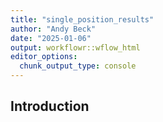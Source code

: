 ```yaml
---
title: "single_position_results"
author: "Andy Beck"
date: "2025-01-06"
output: workflowr::wflow_html
editor_options:
  chunk_output_type: console
---
```


## Introduction

```r

```

